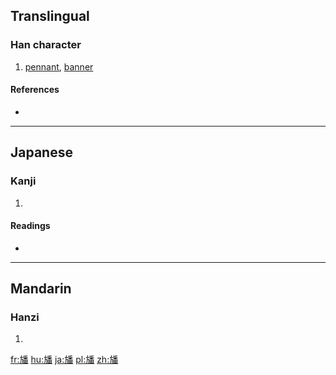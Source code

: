 ==Translingual==

===Han character===
{{Han char|rn=70|rad=方|as=12|sn=16|four=|canj=卜尸竹木田 (YSHDW)|ids=⿰[[方]][[番]]}}

# [[pennant]], [[banner]]

====References====
* {{Han ref|kx=0485.051|hdz=32184.111|uh=65D9|ud=26073}}

----

==Japanese==

===Kanji===
{{ja-kanji|grade=|rs=方12}}

# {{defn|lang=ja|sort=方12}}

====Readings====
* {{ja-readings|on=[[はん]] (han)|kun=[[はた]] (hata)}}

----

==Mandarin==

===Hanzi===
{{cmn-hanzi|pin=[[fān]] ([[fan1]])|wg=fan<sup>1</sup>}}

# {{defn|lang=cmn|sort=方12}}

[[fr:旙]]
[[hu:旙]]
[[ja:旙]]
[[pl:旙]]
[[zh:旙]]